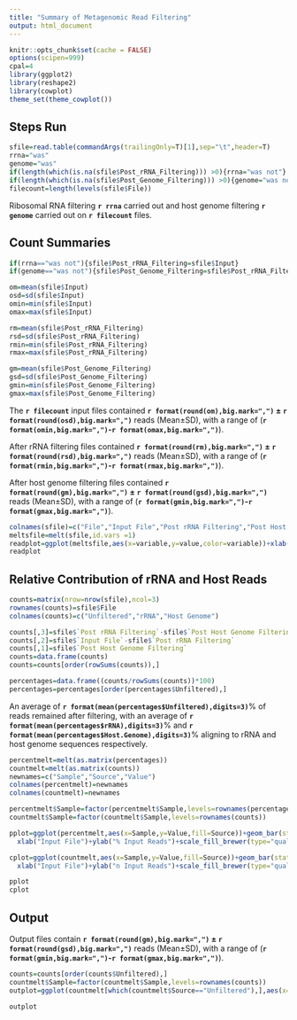 ```yaml
---
title: "Summary of Metagenomic Read Filtering"
output: html_document
---
```


```r
knitr::opts_chunk$set(cache = FALSE)
options(scipen=999)
cpal=4
library(ggplot2)
library(reshape2)
library(cowplot)
theme_set(theme_cowplot())

```

## Steps Run

```r
sfile=read.table(commandArgs(trailingOnly=T)[1],sep="\t",header=T)
rrna="was"
genome="was"
if(length(which(is.na(sfile$Post_rRNA_Filtering))) >0){rrna="was not"}
if(length(which(is.na(sfile$Post_Genome_Filtering))) >0){genome="was not"}
filecount=length(levels(sfile$File))
``` 

Ribosomal RNA filtering **`r rrna`** carried out and host genome filtering **`r genome`** carried out on **`r filecount`** files.

## Count Summaries

```r
if(rrna=="was not"){sfile$Post_rRNA_Filtering=sfile$Input}
if(genome=="was not"){sfile$Post_Genome_Filtering=sfile$Post_rRNA_Filtering}

om=mean(sfile$Input)
osd=sd(sfile$Input)
omin=min(sfile$Input)
omax=max(sfile$Input)

rm=mean(sfile$Post_rRNA_Filtering)
rsd=sd(sfile$Post_rRNA_Filtering)
rmin=min(sfile$Post_rRNA_Filtering)
rmax=max(sfile$Post_rRNA_Filtering)

gm=mean(sfile$Post_Genome_Filtering)
gsd=sd(sfile$Post_Genome_Filtering)
gmin=min(sfile$Post_Genome_Filtering)
gmax=max(sfile$Post_Genome_Filtering)

```

The **`r filecount`** input files contained **`r format(round(om),big.mark=",")` $\pm$ `r format(round(osd),big.mark=",")`** reads (Mean$\pm$SD), with a range of (**`r format(omin,big.mark=",")`-`r format(omax,big.mark=",")`**).

After rRNA filtering files contained **`r format(round(rm),big.mark=",")` $\pm$ `r format(round(rsd),big.mark=",")`** reads (Mean$\pm$SD), with a range of (**`r format(rmin,big.mark=",")`-`r format(rmax,big.mark=",")`**).

After host genome filtering files contained **`r format(round(gm),big.mark=",")` $\pm$ `r format(round(gsd),big.mark=",")`** reads (Mean$\pm$SD), with a range of (**`r format(gmin,big.mark=",")`-`r format(gmax,big.mark=",")`**).

```r
colnames(sfile)=c("File","Input File","Post rRNA Filtering","Post Host Genome Filtering")
meltsfile=melt(sfile,id.vars =1)
readplot=ggplot(meltsfile,aes(x=variable,y=value,color=variable))+xlab("")+ylab("Read Count")+geom_boxplot(outlier.shape=NA)+geom_jitter()+theme_classic()+guides(fill=FALSE,color=FALSE)+scale_color_brewer(type="qual",palette = cpal)
readplot
```



## Relative Contribution of rRNA and Host Reads
```r
counts=matrix(nrow=nrow(sfile),ncol=3)
rownames(counts)=sfile$File
colnames(counts)=c("Unfiltered","rRNA","Host Genome")

counts[,3]=sfile$`Post rRNA Filtering`-sfile$`Post Host Genome Filtering`
counts[,2]=sfile$`Input File`-sfile$`Post rRNA Filtering`
counts[,1]=sfile$`Post Host Genome Filtering`
counts=data.frame(counts)
counts=counts[order(rowSums(counts)),]

percentages=data.frame((counts/rowSums(counts))*100)
percentages=percentages[order(percentages$Unfiltered),]

```

An average of **`r format(mean(percentages$Unfiltered),digits=3)`**% of reads remained after filtering, with an average of **`r format(mean(percentages$rRNA),digits=3)`**% and **`r format(mean(percentages$Host.Genome),digits=3)`**% aligning to rRNA and host genome sequences respectively.

```r
percentmelt=melt(as.matrix(percentages))
countmelt=melt(as.matrix(counts))
newnames=c("Sample","Source","Value")
colnames(percentmelt)=newnames
colnames(countmelt)=newnames

percentmelt$Sample=factor(percentmelt$Sample,levels=rownames(percentages))
countmelt$Sample=factor(countmelt$Sample,levels=rownames(counts))

pplot=ggplot(percentmelt,aes(x=Sample,y=Value,fill=Source))+geom_bar(stat="identity")+coord_flip()+theme_classic()+
  xlab("Input File")+ylab("% Input Reads")+scale_fill_brewer(type="qual",palette=cpal)

cplot=ggplot(countmelt,aes(x=Sample,y=Value,fill=Source))+geom_bar(stat="identity")+coord_flip()+theme_classic()+
  xlab("Input File")+ylab("n Input Reads")+scale_fill_brewer(type="qual",palette=cpal)

pplot
cplot

```

## Output
Output files contain **`r format(round(gm),big.mark=",")` $\pm$ `r format(round(gsd),big.mark=",")`** reads (Mean$\pm$SD), with a range of (**`r format(gmin,big.mark=",")`-`r format(gmax,big.mark=",")`**).

```r
counts=counts[order(counts$Unfiltered),]
countmelt$Sample=factor(countmelt$Sample,levels=rownames(counts))
outplot=ggplot(countmelt[which(countmelt$Source=="Unfiltered"),],aes(x=Sample,y=Value,fill=Source))+geom_bar(stat="identity")+theme_classic()+scale_fill_brewer(type="qual",palette=cpal)+guides(fill=FALSE)+coord_flip()+ylab("n Reads Passing All Filters")

outplot              
```




